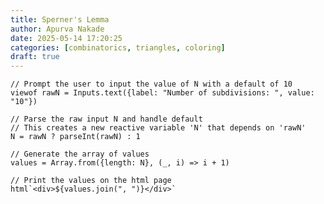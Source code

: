 ```yaml
---
title: Sperner's Lemma
author: Apurva Nakade
date: 2025-05-14 17:20:25
categories: [combinatorics, triangles, coloring]
draft: true
---
```


```ojs

// Prompt the user to input the value of N with a default of 10
viewof rawN = Inputs.text({label: "Number of subdivisions: ", value: "10"})

// Parse the raw input N and handle default
// This creates a new reactive variable 'N' that depends on 'rawN'
N = rawN ? parseInt(rawN) : 1

// Generate the array of values
values = Array.from({length: N}, (_, i) => i + 1)

// Print the values on the html page 
html`<div>${values.join(", ")}</div>`

```